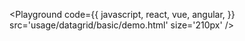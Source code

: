 
<Playground
  code={{
    javascript,
    react,
    vue,
    angular,
  }}
  src='usage/datagrid/basic/demo.html'
  size='210px'
/>